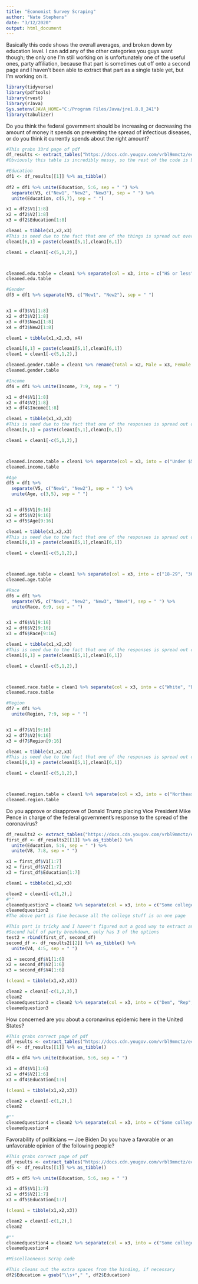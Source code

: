 ```yaml
---
title: "Economist Survey Scraping"
author: "Nate Stephens"
date: "3/12/2020"
output: html_document
---
```


Basically this code shows the overall averages, and broken down by education level. I can add any of the other categories you guys want though; the only one I'm still working on is unfortunately one of the useful ones, party affiliation, because that part is sometimes cut off onto a second page and I haven't been able to extract that part as a single table yet, but I'm working on it.
```r
library(tidyverse)
library(pdftools)
library(rvest)
library(rJava)
Sys.setenv(JAVA_HOME="C:/Program Files/Java/jre1.8.0_241")
library(tabulizer)
```

Do you think the federal government should be increasing or decreasing the amount of money it spends on preventing the spread of infectious diseases, or do you think it currently spends about the right amount?
```r
#This grabs 33rd page of pdf
df_results <- extract_tables("https://docs.cdn.yougov.com/vrbl9mmctz/econTabReport.pdf", pages = 33)
#Obviously this table is incredibly messy, so the rest of the code is basically just reformatting stuff into a workable dataframe. Since it is so messy I've just been doing the different sections manually, so to speak.

#Education
df1 <- df_results[[1]] %>% as_tibble() 
  
df2 = df1 %>% unite(Education, 5:6, sep = " ") %>% 
  separate(V3, c("New1", "New2", "New3"), sep = " ") %>% 
  unite(Education, c(5,7), sep = " ")

x1 = df2$V1[1:8]
x2 = df2$V2[1:8]
x3 = df2$Education[1:8]

clean1 = tibble(x1,x2,x3)
#This is need due to the fact that one of the things is spread out over 2 rows
clean1[6,1] = paste(clean1[5,1],clean1[6,1])

clean1 = clean1[-c(5,1,2),]



cleaned.edu.table = clean1 %>% separate(col = x3, into = c("HS or less", "Some college", "College Grad", "Postgrad"), sep = " ") %>% rename(Total = x2)
cleaned.edu.table

#Gender
df3 = df1 %>% separate(V3, c("New1", "New2"), sep = " ")


x1 = df3$V1[1:8]
x2 = df3$V2[1:8]
x3 = df3$New1[1:8]
x4 = df3$New2[1:8]

clean1 = tibble(x1,x2,x3, x4)

clean1[6,1] = paste(clean1[5,1],clean1[6,1])
clean1 = clean1[-c(5,1,2),]

cleaned.gender.table = clean1 %>% rename(Total = x2, Male = x3, Female = x4)
cleaned.gender.table

#Income
df4 = df1 %>% unite(Income, 7:9, sep = " ")

x1 = df4$V1[1:8]
x2 = df4$V2[1:8]
x3 = df4$Income[1:8]

clean1 = tibble(x1,x2,x3)
#This is need due to the fact that one of the responses is spread out over 2 rows
clean1[6,1] = paste(clean1[5,1],clean1[6,1])

clean1 = clean1[-c(5,1,2),]



cleaned.income.table = clean1 %>% separate(col = x3, into = c("Under $50k", "$50-100K", "$100K or more"), sep = " ") %>% rename(Total = x2)
cleaned.income.table

#Age
df5 = df1 %>% 
  separate(V5, c("New1", "New2"), sep = " ") %>% 
  unite(Age, c(3,5), sep = " ")


x1 = df5$V1[9:16]
x2 = df5$V2[9:16]
x3 = df5$Age[9:16]

clean1 = tibble(x1,x2,x3)
#This is need due to the fact that one of the responses is spread out over 2 rows
clean1[6,1] = paste(clean1[5,1],clean1[6,1])

clean1 = clean1[-c(5,1,2),]



cleaned.age.table = clean1 %>% separate(col = x3, into = c("18-29", "30-44", "45-64", "65+"), sep = " ") %>% rename(Total = x2)
cleaned.age.table

#Race
df6 = df1 %>% 
  separate(V5, c("New1", "New2", "New3", "New4"), sep = " ") %>% 
  unite(Race, 6:9, sep = " ")


x1 = df6$V1[9:16]
x2 = df6$V2[9:16]
x3 = df6$Race[9:16]

clean1 = tibble(x1,x2,x3)
#This is need due to the fact that one of the responses is spread out over 2 rows
clean1[6,1] = paste(clean1[5,1],clean1[6,1])

clean1 = clean1[-c(5,1,2),]



cleaned.race.table = clean1 %>% separate(col = x3, into = c("White", "Black", "Hispanic", "Other"), sep = " ") %>% rename(Total = x2)
cleaned.race.table

#Region
df7 = df1 %>% 
  unite(Region, 7:9, sep = " ")


x1 = df7$V1[9:16]
x2 = df7$V2[9:16]
x3 = df7$Region[9:16]

clean1 = tibble(x1,x2,x3)
#This is need due to the fact that one of the responses is spread out over 2 rows
clean1[6,1] = paste(clean1[5,1],clean1[6,1])

clean1 = clean1[-c(5,1,2),]



cleaned.region.table = clean1 %>% separate(col = x3, into = c("Northeast", "Midwest", "South", "West"), sep = " ") %>% rename(Total = x2)
cleaned.region.table
```



Do you approve or disapprove of Donald Trump placing Vice President Mike Pence in charge of the federal government’s response to the spread of the coronavirus?

```r

df_results2 <- extract_tables("https://docs.cdn.yougov.com/vrbl9mmctz/econTabReport.pdf", pages = 31:32)
first_df <- df_results2[[1]] %>% as_tibble() %>%
  unite(Education, 5:6, sep = " ") %>% 
  unite(V8, 7:8, sep = " ")

x1 = first_df$V1[1:7]
x2 = first_df$V2[1:7]
x3 = first_df$Education[1:7]

clean1 = tibble(x1,x2,x3)  

clean2 = clean1[-c(1,2),]
#""
cleanedquestion2 = clean2 %>% separate(col = x3, into = c("Some college", "College Grad", "Postgrad"), sep = c(" "))%>% rename(Total = x2)
cleanedquestion2
#The above part is fine because all the college stuff is on one page

#This part is tricky and I haven't figured out a good way to extract and combine the tables from 2 different pages of the pdf
#Second half of party breakdown, only has 3 of the options
test2 = rbind(first_df, second_df)
second_df <- df_results2[[2]] %>% as_tibble() %>% 
  unite(V4, 4:5, sep = " ")

x1 = second_df$V1[1:6]
x2 = second_df$V2[1:6]
x3 = second_df$V4[1:6]

(clean1 = tibble(x1,x2,x3))

clean2 = clean1[-c(1,2,3),]
clean2
cleanedquestion3 = clean2 %>% separate(col = x3, into = c("Dem", "Rep", "Dem2","Ind","Rep2"), sep = c(" "))%>% rename(Total = x2)
cleanedquestion3
```








How concerned are you about a coronavirus epidemic here in the United States?
```r
#This grabs correct page of pdf
df_results <- extract_tables("https://docs.cdn.yougov.com/vrbl9mmctz/econTabReport.pdf", pages = 35)
df4 <- df_results[[1]] %>% as_tibble()

df4 = df4 %>% unite(Education, 5:6, sep = " ")

x1 = df4$V1[1:6]
x2 = df4$V2[1:6]
x3 = df4$Education[1:6]

(clean1 = tibble(x1,x2,x3))

clean2 = clean1[-c(1,2),]
clean2

#""
cleanedquestion4 = clean2 %>% separate(col = x3, into = c("Some college", "College Grad", "Postgrad"), sep = c(" "))%>% rename(Total = x2)
cleanedquestion4

```

Favorability of politicians — Joe Biden
Do you have a favorable or an unfavorable opinion of the following people?
```r
#This grabs correct page of pdf
df_results <- extract_tables("https://docs.cdn.yougov.com/vrbl9mmctz/econTabReport.pdf", pages = 78)
df5 <- df_results[[1]] %>% as_tibble()

df5 = df5 %>% unite(Education, 5:6, sep = " ")

x1 = df5$V1[1:7]
x2 = df5$V2[1:7]
x3 = df5$Education[1:7]

(clean1 = tibble(x1,x2,x3))

clean2 = clean1[-c(1,2),]
clean2

#""
cleanedquestion4 = clean2 %>% separate(col = x3, into = c("Some college", "College Grad", "Postgrad"), sep = c(" "))%>% rename(Total = x2)
cleanedquestion4

```

```r
#Miscellaeneous Scrap code

#This cleans out the extra spaces from the binding, if necessary
df2$Education = gsub("\\s+"," ", df2$Education)

```

